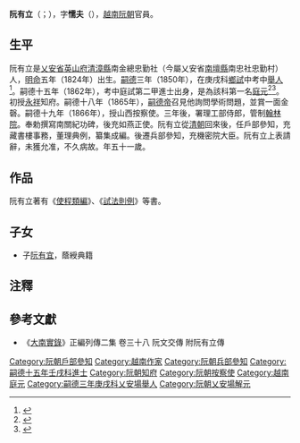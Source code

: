 '''阮有立'''（{{vie|v='''Nguyễn Hữu Lập'''|hn=阮有立}}；{{bd|1824年||1886年||catIdx=N阮}}），字'''懦夫'''（{{vie|v='''Nọa Phu'''|hn=懦夫}}），[[越南|越南]][[阮朝|阮朝]]官員。

==生平==
阮有立是[[乂安省|乂安省]][[英山府|英山府]][[清漳縣|清漳縣]]南金總忠勤社（今屬乂安省[[南壇縣|南壇縣]]南忠社忠勤村）人，[[明命|明命]]五年（1824年）出生。[[嗣德|嗣德]]三年（1850年），在庚戌科[[鄉試|鄉試]]中考中[[舉人|舉人]]<ref>{{Cite web |url=http://lib.nomfoundation.org/collection/1/volume/341/page/23 |title=《國朝鄉科錄》卷三 |accessdate=2017-05-28 |archive-date=2016-10-11 |archive-url=https://web.archive.org/web/20161011064451/http://lib.nomfoundation.org/collection/1/volume/341/page/23 |dead-url=no }}</ref>。嗣德十五年（1862年），考中庭試第二甲進士出身，是為該科第一名[[庭元|庭元]]<ref>{{Cite web |url=http://hannom.nlv.gov.vn/hannom/cgi-bin/hannom?a=d&d=BNTwEHieahcNp1894.1.54 |title=《國朝科榜錄》 |accessdate=2016-07-29 |archive-date=2018-04-13 |archive-url=https://web.archive.org/web/20180413021823/http://hannom.nlv.gov.vn/hannom/cgi-bin/hannom?a=d&d=BNTwEHieahcNp1894.1.54 |dead-url=no }}</ref><ref>{{Cite web |url=http://www.hannom.org.vn/detail.asp?param=1215&Catid=562 |title=嗣德十五年進士題名碑 |accessdate=2018-06-09 |archive-date=2018-06-12 |archive-url=https://web.archive.org/web/20180612141331/http://www.hannom.org.vn/detail.asp?param=1215&Catid=562 |dead-url=no }}</ref>。初授[[永祥府|永祥]]知府。嗣德十八年（1865年），[[嗣德帝|嗣德帝]]召見他詢問學術問題，並賞一面金磬。嗣德十九年（1866年），授山西按察使。三年後，署理工部侍郎，管制[[翰林院|翰林院]]。奉勅撰寫南關紀功碑，後充如燕正使。阮有立從[[清朝|清朝]]回來後，任戶部參知，充藏書樓事務，董理典例，纂集成編。後遷兵部參知，充機密院大臣。阮有立上表請辭，未獲允准，不久病故。年五十一歲。

==作品==
阮有立著有《[[使程類編|使程類編]]》、《[[試法則例|試法則例]]》等書。

==子女==
*子[[阮有宜|阮有宜]]，蔭綬典籍

==注釋==
{{reflist}}

==參考文獻==
*《[[大南實錄|大南實錄]]》正編列傳二集 卷三十八 阮文交傳 附阮有立傳

{{嗣德十五年壬戌科庭试正副榜}}

[[Category:阮朝戶部參知|Category:阮朝戶部參知]]
[[Category:越南作家|Category:越南作家]]
[[Category:阮朝兵部參知|Category:阮朝兵部參知]]
[[Category:嗣德十五年壬戌科進士|Category:嗣德十五年壬戌科進士]]
[[Category:阮朝知府|Category:阮朝知府]]
[[Category:阮朝按察使|Category:阮朝按察使]]
[[Category:越南庭元|Category:越南庭元]]
[[Category:嗣德三年庚戌科乂安場舉人|Category:嗣德三年庚戌科乂安場舉人]]
[[Category:阮朝乂安場解元|Category:阮朝乂安場解元]]